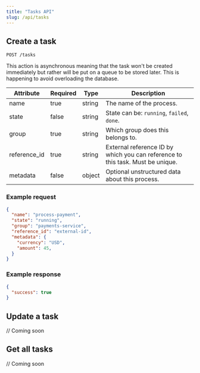 ```yaml
---
title: "Tasks API"
slug: /api/tasks
---
```


## Create a task

`POST /tasks`

This action is asynchronous meaning that the task won't be created immediately but rather will be put on a queue to be stored later. This is happening to avoid overloading the database.

| Attribute    | Required | Type   | Description                                                                    |
| ------------ | -------- | ------ | ------------------------------------------------------------------------------ |
| name         | true     | string | The name of the process.                                                       |
| state        | false    | string | State can be: `running`, `failed`, `done`.                                     |
| group        | true     | string | Which group does this belongs to.                                              |
| reference_id | true     | string | External reference ID by which you can reference to this task. Must be unique. |
| metadata     | false    | object | Optional unstructured data about this process.                                 |

### Example request

```JSON
{
  "name": "process-payment",
  "state": "running",
  "group": "payments-service",
  "reference_id": "external-id",
  "metadata": {
    "currency": "USD",
    "amount": 45,
  }
}
```

### Example response

```JSON
{
  "success": true
}
```

## Update a task

// Coming soon

## Get all tasks

// Coming soon
